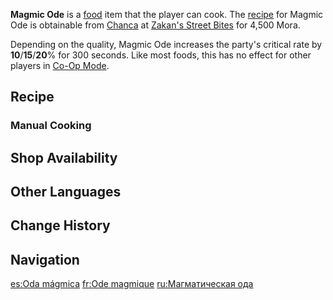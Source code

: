 {{Stub}}
{{Food Infobox
|id              = 108779
|name            = Magmic Ode
|description     = An ancient Natlan dish.
|desc_suspicious = If there's still a hint of hope when the coarse, sandy texture touches your tongue, that last shred of optimism vanishes the moment the earthy taste hits your palate.<br>When exactly did it sneak its way in?
|desc_basic      = Traditionally, the ingredients are wrapped in large leaves and steam-baked in a pit using red-hot stones. When billows of steam begin to rise like clouds, this Natlan delicacy, perfect for sharing with larger groups, is ready to serve.
|desc_delicious  = The meticulous roasting locks the juices tightly within the ingredients, while a subtle smokiness lingers like faint golden threads sewn on rare woven scrolls, elevating the flavor to new heights. A single bite will make anyone uncontrollably cheer in delight.
|type            = ATK-Boosting Dishes
|effectType      = CRIT Rate Up
|effect          = Increases all party members' CRIT Rate by (var1)% for 300s.
|eff_att1        = CRIT Rate
|eff_suspicious1 = 10
|eff_basic1      = 15
|eff_delicious1  = 20
|quality         = 3
|region          = Natlan
|recipe          = Sold by [[Chanca]]
|variant         = Hymn of Gathered Flame
}}
'''Magmic Ode''' is a [[food]] item that the player can cook. The [[recipe]] for Magmic Ode is obtainable from [[Chanca]] at [[Zakan's Street Bites]] for 4,500 Mora.

Depending on the quality, Magmic Ode increases the party's critical rate by '''10'''/'''15'''/'''20'''% for 300 seconds. Like most foods, this has no effect for other players in [[Co-Op Mode]].

{{Special Dish|Mavuika|Hymn of Gathered Flame}}

==Recipe==
{{Recipe
|type = Cooking
|Grainfruit = 4
|Potato = 2
|Onion = 2
|Fish = 2
|sort = Grainfruit;Potato;Onion;Fish
}}

===Manual Cooking===
{{Manual Cooking}}

==Shop Availability==
{{Shop Availability}}

==Other Languages==
{{Other Languages
|en       = Magmic Ode
|zhs      = 炎岩之颂
|zhs_rm   = Yányán zhī Sòng
|zht      = 炎岩之頌
|zht_rm   = Yányán zhī Sòng
|zh_tl    = 
|ja       = 炎岩の歌
|ja_rm    = Engan no Uta{{Assumed}}
|ja_tl    = <!--Flamestone Song?-->
|ko       = 불꽃과 바위의 노래
|ko_tl    = 
|es       = Oda mágmica
|es_tl    = Magmic Ode
|fr       = Ode magmique
|fr_tl    = Magmic Ode
|ru       = Магматическая ода
|ru_tl    = 
|th       = Magmic Ode
|vi       = Khúc Ca Đá Lửa
|vi_tl    = 
|de       = Ode an den glühenden Felsen
|de_tl    = 
|id       = Magmic Ode
|pt       = Ode do Magma
|pt_tl    = 
|tr       = Magmanın Şarkısı
|tr_tl    = 
|it       = Ode al magma
|it_tl    = 
}}

==Change History==
{{Change History|5.3}}

==Navigation==
{{Food Navbox}}

[[es:Oda mágmica]]
[[fr:Ode magmique]]
[[ru:Магматическая ода]]